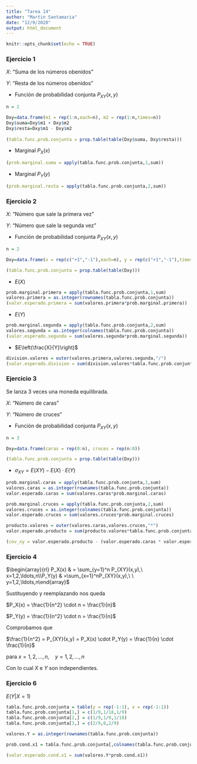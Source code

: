 ```yaml
---
title: "Tarea 14"
author: "Martin Santamaria"
date: "12/9/2020"
output: html_document
---
```


```r
knitr::opts_chunk$set(echo = TRUE)
```

### Ejercicio 1

$X:$ "Suma de los números obenidos"

$Y:$ "Resta de los números obenidos"

- Función de probabilidad conjunta $P_{XY}(x,y)$

```r
n = 2

Dxy=data.frame(m1 = rep(1:n,each=n), m2 = rep(1:n,times=n))
Dxy$suma=Dxy$m1 + Dxy$m2
Dxy$resta=Dxy$m1 - Dxy$m2
  
(tabla.func.prob.conjunta = prop.table(table(Dxy$suma, Dxy$resta)))
```

- Marginal $P_X(x)$

```r
(prob.marginal.suma = apply(tabla.func.prob.conjunta,1,sum))
```

- Marginal $P_Y(y)$

```r
(prob.marginal.resta = apply(tabla.func.prob.conjunta,2,sum))
```

### Ejercicio 2

$X:$ "Número que sale la primera vez"

$Y:$ "Número que sale la segunda vez"

- Función de probabilidad conjunta $P_{XY}(x,y)$

```r
n = 2

Dxy=data.frame(x = rep(c("+1","-1"),each=n), y = rep(c("+1","-1"),times=n))

(tabla.func.prob.conjunta = prop.table(table(Dxy)))
```

- $E(X)$

```r
prob.marginal.primera = apply(tabla.func.prob.conjunta,1,sum)
valores.primera = as.integer(rownames(tabla.func.prob.conjunta))
(valor.esperado.primera = sum(valores.primera*prob.marginal.primera))
```

- $E(Y)$

```r
prob.marginal.segunda = apply(tabla.func.prob.conjunta,2,sum)
valores.segunda = as.integer(colnames(tabla.func.prob.conjunta))
(valor.esperado.segunda = sum(valores.segunda*prob.marginal.segunda))
```

- $E\left(\frac{X}{Y}\right)$

```r
division.valores = outer(valores.primera,valores.segunda,"/")
(valor.esperado.division = sum(division.valores*tabla.func.prob.conjunta))
```

### Ejercicio 3

Se lanza $3$ veces una moneda equilibrada.

$X:$ "Número de caras"

$Y:$ "Número de cruces"

- Función de probabilidad conjunta $P_{XY}(x,y)$

```r
n = 3

Dxy=data.frame(caras = rep(0:n), cruces = rep(n:0))

(tabla.func.prob.conjunta = prop.table(table(Dxy)))
```

- $\sigma_{XY}=E(XY)-E(X)\cdot E(Y)$

```r
prob.marginal.caras = apply(tabla.func.prob.conjunta,1,sum)
valores.caras = as.integer(rownames(tabla.func.prob.conjunta))
valor.esperado.caras = sum(valores.caras*prob.marginal.caras)

prob.marginal.cruces = apply(tabla.func.prob.conjunta,2,sum)
valores.cruces = as.integer(colnames(tabla.func.prob.conjunta))
valor.esperado.cruces = sum(valores.cruces*prob.marginal.cruces)

producto.valores = outer(valores.caras,valores.cruces,"*")
valor.esperado.producto = sum(producto.valores*tabla.func.prob.conjunta)

(cov_xy = valor.esperado.producto - (valor.esperado.caras * valor.esperado.cruces))
```

### Ejercicio 4

$\begin{array}{rl} P_X(x)  & = \sum_{y=1}^n P_{XY}(x,y),\  x=1,2,\ldots,n\\P_Y(y) &  =\sum_{x=1}^nP_{XY}(x,y),\ \ y=1,2,\ldots,n\end{array}$

Sustituyendo y reemplazando nos queda 

$P_X(x) = \frac{1}{n^2} \cdot n = \frac{1}{n}$

$P_Y(y) = \frac{1}{n^2} \cdot n = \frac{1}{n}$

Comprobamos que 

$\frac{1}{n^2} = P_{XY}(x,y) = P_X(x) \cdot P_Y(y) = \frac{1}{n} \cdot \frac{1}{n}$

para $x=1,2,\ldots,n, \ \ \ \ y=1,2,\ldots,n$

Con lo cual $X$ e $Y$ son independientes.

### Ejercicio 6

$E(Y|X=1)$

```r
tabla.func.prob.conjunta = table(y = rep(-1:1), x = rep(-1:1))
tabla.func.prob.conjunta[1,] = c(1/9,1/18,1/9)
tabla.func.prob.conjunta[2,] = c(1/9,1/9,1/18)
tabla.func.prob.conjunta[3,] = c(2/9,0,2/9)

valores.Y = as.integer(rownames(tabla.func.prob.conjunta))

prob.cond.x1 = tabla.func.prob.conjunta[,colnames(tabla.func.prob.conjunta) == 1] / sum(tabla.func.prob.conjunta[,colnames(tabla.func.prob.conjunta) == 1])

(valor.esperado.cond.x1 = sum(valores.Y*prob.cond.x1))
```
